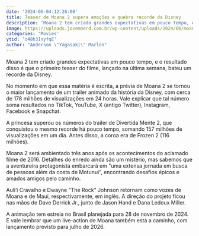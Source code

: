 ```yaml
---
date: '2024-06-04:12:26:00'
title: Teaser de Moana 2 supera emoções e quebra recorde da Disney
description: 'Moana 2 tem criado grandes expectativas em pouco tempo, e o resultado disso é que o primeiro teaser do filme, lançado na última semana, bateu um recorde da Disney.'
image: https://uploads.jovemnerd.com.br/wp-content/uploads/2024/06/moana_2_recorde_teaser__bz4360i40.jpg
categories: 'Movies'
ytid: 'o48h3InyfqE'
author: "Anderson \"Yagasaki\" Marlon"
---
```


Moana 2 tem criado grandes expectativas em pouco tempo, e o resultado disso é que o primeiro teaser do filme, lançado na última semana, bateu um recorde da Disney.

No momento em que essa matéria é escrita, a prévia de Moana 2 se tornou o maior lançamento de um trailer animado da história da Disney, com cerca de 178 milhões de visualizações em 24 horas. Vale explicar que tal número soma resultados no TikTok, YouTube, X (antigo Twitter), Instagram, Facebook e Snapchat.

A princesa superou os números do trailer de Divertida Mente 2, que conquistou o mesmo recorde há pouco tempo, somando 157 milhões de visualizações em um dia. Antes disso, a coroa era de Frozen 2 (116 milhões).

Moana 2 será ambientado três anos após os acontecimentos do aclamado filme de 2016. Detalhes do enredo ainda são um mistério, mas sabemos que a aventureira protagonista embarcará em "uma extensa jornada em busca de pessoas além da costa de Motunui”, encontrando desafios épicos e amados amigos pelo caminho.

Auli’i Cravalho e Dwayne "The Rock" Johnson retornam como vozes de Moana e de Maui, respectivamente, em inglês. A direção do projeto ficou nas mãos de Dave Derrick Jr., junto de Jason Hand e Dana Ledoux Miller.

A animação tem estreia no Brasil planejada para 28 de novembro de 2024. E vale lembrar que um live-action de Moana também está a caminho, com lançamento previsto para julho de 2026.
